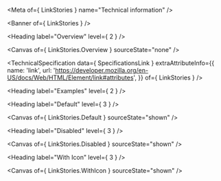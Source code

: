 
<Meta of={ LinkStories } name="Technical information" />

<Banner of={ LinkStories } />

<Heading label="Overview" level={ 2 } />

<Canvas of={ LinkStories.Overview } sourceState="none" />

<TechnicalSpecification
  data={ SpecificationsLink }
  extraAttributeInfo={{
    name: 'link',
    url: 'https://developer.mozilla.org/en-US/docs/Web/HTML/Element/link#attributes',
  }}
  of={ LinkStories } />

<Heading label="Examples" level={ 2 } />

<Heading label="Default" level={ 3 } />

<Canvas of={ LinkStories.Default } sourceState="shown" />

<Heading label="Disabled" level={ 3 } />

<Canvas of={ LinkStories.Disabled } sourceState="shown" />

<Heading label="With Icon" level={ 3 } />

<Canvas of={ LinkStories.WithIcon } sourceState="shown" />
